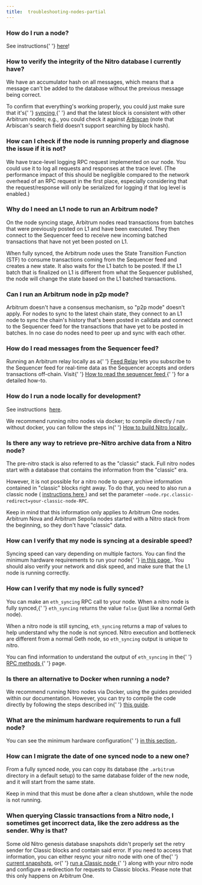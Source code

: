 ```yaml
---
title:  troubleshooting-nodes-partial
---
```


### How do I run a node?

<p>
  See instructions{' '}
  <a href="https://developer.arbitrum.io/node-running/how-tos/running-a-full-node">here</a>!
</p>

<p>

</p>

### How to verify the integrity of the Nitro database I currently have?

<p>
  We have an accumulator hash on all messages, which means that a message can't be added to the
  database without the previous message being correct.
</p>

<p>
  To confirm that everything's working properly, you could just make sure that it's{' '}
  <a href="https://docs.arbitrum.io/node-running/faq#how-can-i-verify-that-my-node-is-fully-synced">
    syncing
  </a>{' '}
  and that the latest block is consistent with other Arbitrum nodes; e.g., you could check it
  against <a href="https://arbiscan.io/">Arbiscan</a> (note that Arbiscan's search field doesn't
  support searching by block hash).
</p>

<p>

</p>

### How can I check if the node is running properly and diagnose the issue if it is not?

<p>
  We have trace-level logging RPC request implemented on our node. You could use it to log all
  requests and responses at the trace level. (The performance impact of this should be negligible
  compared to the network overhead of an RPC request in the first place, especially considering that
  the request/response will only be serialized for logging if that log level is enabled.)
</p>

<p>

</p>

### Why do I need an L1 node to run an Arbitrum node?

<p>
  On the node syncing stage, Arbitrum nodes read transactions from batches that were previously
  posted on L1 and have been executed. They then connect to the Sequencer feed to receive new
  incoming batched transactions that have not yet been posted on L1.
</p>

<p>
  When fully synced, the Arbitrum node uses the State Transition Function (STF) to consume
  transactions coming from the Sequencer feed and creates a new state. It also waits for the L1
  batch to be posted. If the L1 batch that is finalized on L1 is different from what the Sequencer
  published, the node will change the state based on the L1 batched transactions.
</p>

<p>

</p>

### Can I run an Arbitrum node in p2p mode?

<p>
  Arbitrum doesn't have a consensus mechanism, so "p2p mode" doesn't apply. For nodes to sync to the
  latest chain state, they connect to an L1 node to sync the chain's history that's been posted in
  calldata and connect to the Sequencer feed for the transactions that have yet to be posted in
  batches. In no case do nodes need to peer up and sync with each other.
</p>

### How do I read messages from the Sequencer feed?

<p>
  Running an Arbitrum relay locally as a{' '}
  <a href="https://docs.arbitrum.io/node-running/how-tos/running-a-feed-relay">Feed Relay</a> lets
  you subscribe to the Sequencer feed for real-time data as the Sequencer accepts and orders
  transactions off-chain. Visit{' '}
  <a href="https://docs.arbitrum.io/node-running/how-tos/read-sequencer-feed">
    How to read the sequencer feed
  </a>{' '}
  for a detailed how-to.
</p>

<p>

</p>

### How do I run a node locally for development?

<p>
  See instructions 
  <a href="https://developer.arbitrum.io/node-running/how-tos/local-dev-node">here</a>.
</p>

<p>
  We recommend running nitro nodes via docker; to compile directly / run without docker, you can
  follow the steps in{' '}
  <a href="https://docs.arbitrum.io/node-running/how-tos/build-nitro-locally">
    How to build Nitro locally
  </a>
  .
</p>

<p>

</p>

<p>

</p>

<p>

</p>

### Is there any way to retrieve pre-Nitro archive data from a Nitro node?

<p>
  The pre-nitro stack is also referred to as the "classic" stack. Full nitro nodes start with a
  database that contains the information from the "classic" era.
</p>

<p>
  However, it is not possible for a nitro node to query archive information contained in "classic"
  blocks right away. To do that, you need to also run a classic node (
  <a href="https://developer.arbitrum.io/node-running/how-tos/running-a-classic-node">
    instructions here
  </a>
  ) and set the parameter <code>—node.rpc.classic-redirect=your-classic-node-RPC</code>.
</p>

<p>
  Keep in mind that this information only applies to Arbitrum One nodes. Arbitrum Nova and Arbitrum
  Sepolia nodes started with a Nitro stack from the beginning, so they don't have "classic" data.
</p>

<p>

</p>

### How can I verify that my node is syncing at a desirable speed?

<p>
  Syncing speed can vary depending on multiple factors. You can find the minimum hardware
  requirements to run your node{' '}
  <a href="https://developer.arbitrum.io/node-running/how-tos/running-a-full-node#minimum-hardware-configuration">
    in this page
  </a>
  . You should also verify your network and disk speed, and make sure that the L1 node is running correctly.
</p>

<p>

</p>

### How can I verify that my node is fully synced?

<p>
  You can make an <code>eth_syncing</code> RPC call to your node. When a nitro node is fully synced,{' '}
  <code>eth_syncing</code> returns the value <code>false</code> (just like a normal Geth node).
</p>

<p>
  When a nitro node is still syncing, <code>eth_syncing</code> returns a map of values to help
  understand why the node is not synced. Nitro execution and bottleneck are different from a normal
  Geth node, so <code>eth_syncing</code> output is unique to nitro.
</p>

<p>
  You can find information to understand the output of <code>eth_syncing</code> in the{' '}
  <a href="https://docs.arbitrum.io/for-devs/concepts/differences-between-arbitrum-ethereum/rpc-methods#eth_syncing">
    RPC methods
  </a>{' '}
  page.
</p>

<p>

</p>

### Is there an alternative to Docker when running a node?

<p>
  We recommend running Nitro nodes via Docker, using the guides provided within our documentation.
  However, you can try to compile the code directly by following the steps described in{' '}
  <a href="https://developer.arbitrum.io/node-running/how-tos/build-nitro-locally">this guide</a>.
</p>

<p>

</p>

### What are the minimum hardware requirements to run a full node?

<p>
  You can see the minimum hardware configuration{' '}
  <a href="https://developer.arbitrum.io/node-running/how-tos/running-a-full-node#minimum-hardware-configuration">
    in this section
  </a>
  .
</p>

<p>

</p>

### How can I migrate the date of one synced node to a new one?

<p>
  From a fully synced node, you can copy its database (the <code>.arbitrum</code> directory in a
  default setup) to the same database folder of the new node, and it will start from the same state.
</p>

<p>Keep in mind that this must be done after a clean shutdown, while the node is not running.</p>

<p>

</p>

### When querying Classic transactions from a Nitro node, I sometimes get incorrect data, like the zero address as the sender. Why is that?

<p>
  Some old Nitro genesis database snapshots didn't properly set the retry sender for Classic blocks
  and contain said error. If you need to access that information, you can either resync your nitro
  node with one of the{' '}
  <a href="https://snapshot.arbitrum.foundation/index.html">current snapshots</a>, or{' '}
  <a href="https://docs.arbitrum.io/node-running/how-tos/running-a-classic-node">
    run a Classic node
  </a>{' '}
  along with your nitro node and configure a redirection for requests to Classic blocks. Please note
  that this only happens on Arbitrum One.
</p>

<p>

</p>
